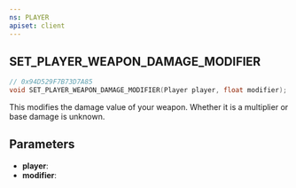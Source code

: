 ```yaml
---
ns: PLAYER
apiset: client
---
```

## SET_PLAYER_WEAPON_DAMAGE_MODIFIER

```c
// 0x94D529F7B73D7A85
void SET_PLAYER_WEAPON_DAMAGE_MODIFIER(Player player, float modifier);
```

This modifies the damage value of your weapon. Whether it is a multiplier or base damage is unknown.

## Parameters
* **player**:
* **modifier**: